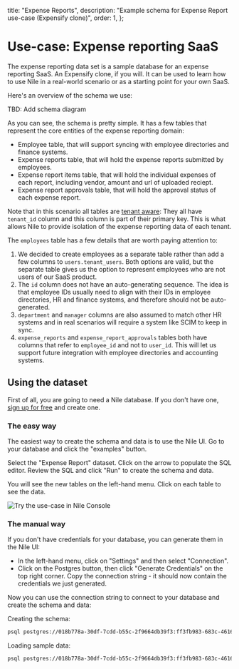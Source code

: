   title: "Expense Reports",
  description: "Example schema for Expense Report use-case (Expensify clone)",
  order: 1,
};

# Use-case: Expense reporting SaaS

The expense reporting data set is a sample database for an expense reporting SaaS. An Expensify clone, if you will. 
It can be used to learn how to use Nile in a real-world scenario or as a starting point for your own SaaS.

Here's an overview of the schema we use:

TBD: Add schema diagram

As you can see, the schema is pretty simple. It has a few tables that represent the core entities of the expense reporting domain:

- Employee table, that will support syncing with employee directories and finance systems.
- Expense reports table, that will hold the expense reports submitted by employees.
- Expense report items table, that will hold the individual expenses of each report, including vendor, amount and url of uploaded reciept.
- Expense report approvals table, that will hold the approval status of each expense report.

Note that in this scenario all tables are [tenant aware](https://www.thenile.dev/docs/tenant-isolation): They all have `tenant_id` column and this column is part of their primary key. This is what allows Nile to provide isolation of the expense reporting data of each tenant.

The `employees` table has a few details that are worth paying attention to:

1. We decided to create employees as a separate table rather than add a few columns to `users.tenant_users`.
Both options are valid, but the separate table gives us the option to represent employees who are not users of our SaaS product.
1. The `id` column does not have an auto-generating sequence. The idea is that employee IDs usually need to align with their IDs in employee directories, HR and finance systems, and therefore should not be auto-generated.
2. `department` and `manager` columns are also assumed to match other HR systems and in real scenarios will require a system like SCIM to keep in sync.
3. `expense_reports` and `expense_report_approvals` tables both have columns that refer to `employee_id` and not to `user_id`. This will let us support future integration with employee directories and accounting systems.

## Using the dataset

First of all, you are going to need a Nile database. If you don't have one, [sign up for free](https://thenile.dev) and create one.

### The easy way

The easiest way to create the schema and data is to use the Nile UI. Go to your database and click the "examples" button.

Select the "Expense Report" dataset. Click on the arrow to populate the SQL editor. Review the SQL and click "Run" to create the schema and data.

You will see the new tables on the left-hand menu. Click on each table to see the data.

![Try the use-case in Nile Console](/docs/use-cases/use-cases.png)

### The manual way

If you don't have credentials for your database, you can generate them in the Nile UI:

- In the left-hand menu, click on "Settings" and then select "Connection". 
- Click on the Postgres button, then click "Generate Credentials" on the top right corner. Copy the connection string - it should now contain the credentials we just generated.

Now you can use the connection string to connect to your database and create the schema and data:

Creating the schema:

```bash
psql postgres://018b778a-30df-7cdd-b55c-2f9664db39f3:ff3fb983-683c-4616-bbbc-519d8ddbbce5@db.thenile.dev:5432/gwen_db < schema.sql
```

Loading sample data:

```bash
psql postgres://018b778a-30df-7cdd-b55c-2f9664db39f3:ff3fb983-683c-4616-bbbc-519d8ddbbce5@db.thenile.dev:5432/gwen_db < seed.sql
```

